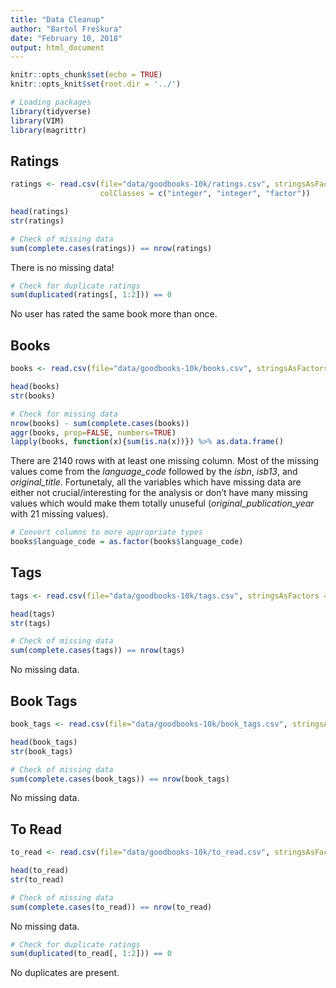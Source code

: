```yaml
---
title: "Data Cleanup"
author: "Bartol Freškura"
date: "February 10, 2018"
output: html_document
---
```


```r
knitr::opts_chunk$set(echo = TRUE)
knitr::opts_knit$set(root.dir = '../')
```

```r
# Loading packages
library(tidyverse)
library(VIM)
library(magrittr)
```

## Ratings

```r
ratings <- read.csv(file="data/goodbooks-10k/ratings.csv", stringsAsFactors = F,
                    colClasses = c("integer", "integer", "factor"))
```

```r
head(ratings)
str(ratings)
```
```r
# Check of missing data
sum(complete.cases(ratings)) == nrow(ratings)
```
There is no missing data!

```r
# Check for duplicate ratings
sum(duplicated(ratings[, 1:2])) == 0
```
No user has rated the same book more than once.

## Books

```r
books <- read.csv(file="data/goodbooks-10k/books.csv", stringsAsFactors = F, na.strings = "")
```

```r
head(books)
str(books)
```


```r
# Check for missing data
nrow(books) - sum(complete.cases(books))
aggr(books, prop=FALSE, numbers=TRUE)
lapply(books, function(x){sum(is.na(x))}) %>% as.data.frame()
```
There are 2140 rows with at least one missing column. Most of the missing values come from the 
*language_code* followed by the *isbn*, *isb13*, and *original_title*. Fortunetaly, all the 
variables which have missing data are either not crucial/interesting for the analysis or
don't have many missing values which would make them totally unuseful
(*original_publication_year* with 21 missing values).


```r
# Convert columns to more appropriate types
books$language_code = as.factor(books$language_code)
```

## Tags
```r
tags <- read.csv(file="data/goodbooks-10k/tags.csv", stringsAsFactors = F)
```

```r
head(tags)
str(tags)
```

```r
# Check of missing data
sum(complete.cases(tags)) == nrow(tags)
```
No missing data.

## Book Tags

```r
book_tags <- read.csv(file="data/goodbooks-10k/book_tags.csv", stringsAsFactors = F)
```

```r
head(book_tags)
str(book_tags)
```
```r
# Check of missing data
sum(complete.cases(book_tags)) == nrow(book_tags)
```
No missing data.


## To Read
```r
to_read <- read.csv(file="data/goodbooks-10k/to_read.csv", stringsAsFactors = F)
```

```r
head(to_read)
str(to_read)
```
```r
# Check of missing data
sum(complete.cases(to_read)) == nrow(to_read)
```
No missing data.

```r
# Check for duplicate ratings
sum(duplicated(to_read[, 1:2])) == 0
```
No duplicates are present.